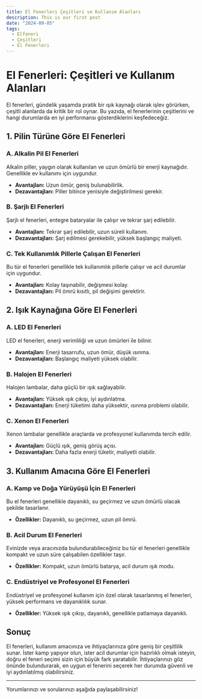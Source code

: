 ```yaml
---
title: El Fenerleri Çeşitleri ve Kullanım Alanları
description: This is our first post
date: "2024-09-05"
tags:
  - Elfeneri
  - Çeşitleri
  - El Fenerleri
---
```


# El Fenerleri: Çeşitleri ve Kullanım Alanları

El fenerleri, gündelik yaşamda pratik bir ışık kaynağı olarak işlev görürken, çeşitli alanlarda da kritik bir rol oynar. Bu yazıda, el fenerlerinin çeşitlerini ve hangi durumlarda en iyi performansı gösterdiklerini keşfedeceğiz.

## 1. **Pilin Türüne Göre El Fenerleri**

### **A. Alkalin Pil El Fenerleri**

Alkalin piller, yaygın olarak kullanılan ve uzun ömürlü bir enerji kaynağıdır. Genellikle ev kullanımı için uygundur.

- **Avantajları:** Uzun ömür, geniş bulunabilirlik.
- **Dezavantajları:** Piller bitince yenisiyle değiştirilmesi gerekir.

### **B. Şarjlı El Fenerleri**

Şarjlı el fenerleri, entegre bataryalar ile çalışır ve tekrar şarj edilebilir.

- **Avantajları:** Tekrar şarj edilebilir, uzun süreli kullanım.
- **Dezavantajları:** Şarj edilmesi gerekebilir, yüksek başlangıç maliyeti.

### **C. Tek Kullanımlık Pillerle Çalışan El Fenerleri**

Bu tür el fenerleri genellikle tek kullanımlık pillerle çalışır ve acil durumlar için uygundur.

- **Avantajları:** Kolay taşınabilir, değişmesi kolay.
- **Dezavantajları:** Pil ömrü kısıtlı, pil değişimi gerektirir.

## 2. **Işık Kaynağına Göre El Fenerleri**

### **A. LED El Fenerleri**

LED el fenerleri, enerji verimliliği ve uzun ömürleri ile bilinir.

- **Avantajları:** Enerji tasarrufu, uzun ömür, düşük ısınma.
- **Dezavantajları:** Başlangıç maliyeti yüksek olabilir.

### **B. Halojen El Fenerleri**

Halojen lambalar, daha güçlü bir ışık sağlayabilir.

- **Avantajları:** Yüksek ışık çıkışı, iyi aydınlatma.
- **Dezavantajları:** Enerji tüketimi daha yüksektir, ısınma problemi olabilir.

### **C. Xenon El Fenerleri**

Xenon lambalar genellikle araçlarda ve profesyonel kullanımda tercih edilir.

- **Avantajları:** Güçlü ışık, geniş görüş açısı.
- **Dezavantajları:** Daha fazla enerji tüketir, maliyetli olabilir.

## 3. **Kullanım Amacına Göre El Fenerleri**

### **A. Kamp ve Doğa Yürüyüşü İçin El Fenerleri**

Bu el fenerleri genellikle dayanıklı, su geçirmez ve uzun ömürlü olacak şekilde tasarlanır.

- **Özellikler:** Dayanıklı, su geçirmez, uzun pil ömrü.

### **B. Acil Durum El Fenerleri**

Evinizde veya aracınızda bulundurabileceğiniz bu tür el fenerleri genellikle kompakt ve uzun süre çalışabilen özellikler taşır.

- **Özellikler:** Kompakt, uzun ömürlü batarya, acil durum ışık modu.

### **C. Endüstriyel ve Profesyonel El Fenerleri**

Endüstriyel ve profesyonel kullanım için özel olarak tasarlanmış el fenerleri, yüksek performans ve dayanıklılık sunar.

- **Özellikler:** Yüksek ışık çıkışı, dayanıklı, genellikle patlamaya dayanıklı.

## Sonuç

El fenerleri, kullanım amacınıza ve ihtiyaçlarınıza göre geniş bir çeşitlilik sunar. İster kamp yapıyor olun, ister acil durumlar için hazırlıklı olmak isteyin, doğru el feneri seçimi sizin için büyük fark yaratabilir. İhtiyaçlarınızı göz önünde bulundurarak, en uygun el fenerini seçerek her durumda güvenli ve iyi aydınlatılmış olabilirsiniz.

---

Yorumlarınızı ve sorularınızı aşağıda paylaşabilirsiniz!

